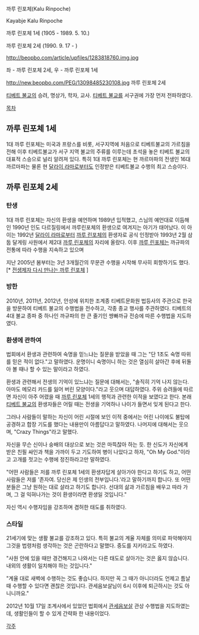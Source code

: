 까루 린포체(Kalu Rinpoche)

Kayabje Kalu Rinpoche

까루 린포체 1세 (1905 - 1989. 5. 10.)

까루 린포체 2세 (1990. 9. 17 - )

http://beopbo.com/article/upfiles/1283818760.img.jpg

좌 - 까루 린포체 2세, 우 - 까루 린포체 1세

http://new.beopbo.com/PEG/13098485230108.jpg
까루 린포체 2세

[[티베트 불교]]의 승려, 명상가, 학자, 교사. [[티베트 불교]]를 서구권에 가장 먼저 전파하였다.

[[목차]]

== 까루 린포체 1세 ==

1대 까루 린포체는 미국과 프랑스를 비롯, 서구지역에 처음으로 티베트불교의 가르침을 전해 이후 티베트불교가 서구 지역 불교의 주류를 이루는데 초석을 놓은 티베트 불교의 대표적 스승으로 널리 알려져 있다. 특히 1대 까루 린포체는 현 까르마파의 전생인 16대 까르마파는 물론 현 [[달라이 라마]]로부터도 인정받은 티베트불교 수행의 최고 스승이다.


== 까루 린포체 2세 ==
=== 탄생 ===
1대 까루 린포체는 자신의 환생을 예언하며 1989년 입적했고, 스님의 예언대로 이듬해인 1990년 인도 다르질링에서 까루린포체의 환생으로 여겨지는 아기가 태어났다. 이 아이는 1992년 [[달라이 라마]]로부터 [[까루 린포체]]의 환생자로 공식 인정받아 1993년 2월 삼둡 달게링 사원에서 제2대 [[까루 린포체]]의 자리에 올랐다. 이후 [[까루 린포체]]는 까규파의 전통에 따라 수행을 지속하고 있으며 

지난 2005년 봄부터는 3년 3개월간의 무문관 수행을 시작해 무사히 회향하기도 했다.
[* [http://beopbo.com/news/view.html?section=1&category=82&no=66470 전생제자 다시 만나는 까루 린포체] ]

=== 방한 ===
2010년, 2011년, 2012년, 안성에 위치한 조계종 티베트문화원 법등사의 주관으로 한국을 방문하여 티베트 불교의 수행법을 전수하고, 각종 종교 행사를 주관하였다. 티베트의 4대 불교 종파 중 하나인 까규파의 한 큰 줄기인 썅빠까규 전승에 따른 수행법을 지도하였다. 

=== 환생에 관하여 ===
법회에서 환생과 관련하여 숙명을 믿느냐는 질문을 받았을 때 그는 "단 1초도 숙명 따위를 믿은 적이 없다."고 말하였다. 운명이니 숙명이니 하는 것은 열심히 살아간 후에 뒤돌아 볼 때나 할 수 있는 말이라고 하였다.

환생과 관련해서 전생의 기억이 있느냐는 질문에 대해서는, "솔직히 기억 나지 않는다. 아마도 메모리 카드를 잃어 버린 모양이다."라고 웃으며 대답하였다. 주위 승려들에 따르면 자신이 아주 어렸을 때 [[까루 린포체]] 1세의 행적과 관련한 이적을 보였다고 한다. 본래 [[티베트 불교]]의 환생자들은 어릴 때는 전생을 기억하나 나이가 들면서 잊게 된다고 한다. 

그러나 사람들이 말하는 자신이 어린 시절에 보인 이적 중에서는 어린 나이에도 불탑에 공경하고 합장 기도를 했다는 내용만이 아름답다고 말하였다. 나머지에 대해서는 웃으며, "Crazy Things"라고 말했다.

자신을 무슨 신이나 숭배의 대상으로 보는 것은 마뜩찮아 하는 듯. 한 신도가 자신에게 받은 친필 싸인과 책을 가까이 두고 기도하여 병이 나았다고 하자, "Oh My God."이라고 고개를 젓고는 수행에 정진하라고만 말하였다. 

"어떤 사람들은 저를 까루 린포체 1세의 환생자답게 살아가야 한다고 하기도 하고, 어떤 사람들은 저를 '존자여. 당신은 제 인생의 전부입니다.'라고 말하기까지 합니다. 또 어떤 분들은 그냥 원하는 대로 살라고 하기도 합니다. 선대의 삶과 가르침을 배우고 따라 가며, 그 걸 익혀나가는 것이 환생이라면 환생일 것입니다."

자신 역시 수행자임을 강조하며 겸허한 태도를 취하였다.

=== 스타일 ===
21세기에 맞는 생활 불교를 강조하고 있다. 특히 불교의 계율 자체를 의미로 파악해야지 그것을 법령처럼 생각하는 것은 곤란하다고 말했다. 중도를 지키라고도 하였다.

"사원 안에 있을 때만 경건해지고 나와서는 다른 태도로 살아가는 것은 옳지 않습니다. 내외의 생활이 일치해야 하는 것입니다."

"계율 대로 새벽에 수행하는 것도 좋습니다. 하지만 꼭 그 때가 아니더라도 언제고 틈날 때 수행할 수 있다면 괜찮은 것입니다. 관세음보살님이 6시 이후에 퇴근하시는 것도 아니니까요."

2012년 10월 17일 조계사에서 있었던 법회에서 [[관세음보살]] 관상 수행법을 지도하였는데, 생활인들이 할 수 있게 간략화 한 내용이었다. 

[[각주]] 
